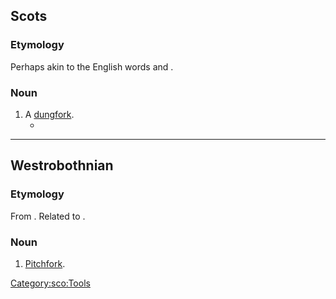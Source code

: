 ==Scots==

===Etymology===
Perhaps akin to the English words {{m|en|grope}} and {{m|en|gripe}}.

===Noun===
{{sco-noun}}

# A [[dungfork]].
#* {{quote-book
|sco
|year=1785
|title={{w|Halloween (poem)|Halloween}}
|first=Robert|last=Burns
|authorlink=Robert Burns
|passage=He marches thro' amang the stacks, / Tho' he was something sturtin; / The '''graip''' he for a harrow taks, / An' haurls at his curpin;
}}

[[Category:sco:Tools]]

----

==Westrobothnian==

===Etymology===
From {{inh|gmq-bot|non|greip}}. Related to {{m|gmq-bot|griip}}.

===Noun===
{{head|gmq-bot|noun|g=f|definite|graipa}}

# [[pitchfork|Pitchfork]].

{{topics|gmq-bot|Agriculture|Tools}}
